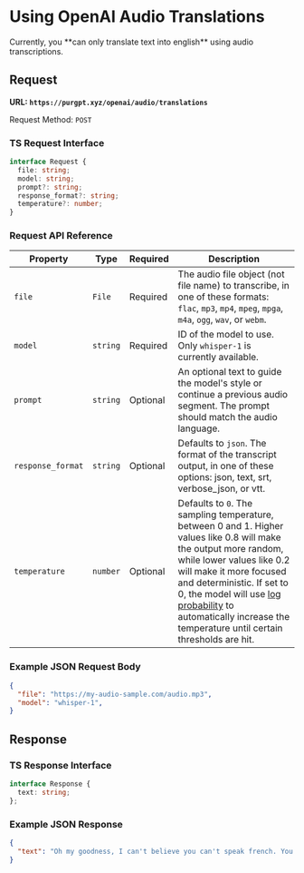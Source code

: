
# Using OpenAI Audio Translations

<Callout type="warning">
    Currently, you **can only translate text into english** using audio transcriptions.
</Callout>

## Request

**URL: `https://purgpt.xyz/openai/audio/translations`**

Request Method: `POST`

### TS Request Interface

```ts
interface Request {
  file: string;
  model: string;
  prompt?: string;
  response_format?: string;
  temperature?: number;
}
```

### Request API Reference

| Property          | Type     | Required | Description                                                                                                    |
|-------------------|----------|----------|----------------------------------------------------------------------------------------------------------------|
| `file`            | `File`   | Required | The audio file object (not file name) to transcribe, in one of these formats: `flac`, `mp3`, `mp4`, `mpeg`, `mpga`, `m4a`, `ogg`, `wav`, or `webm`. |
| `model`           | `string` | Required | ID of the model to use. Only `whisper-1` is currently available.                                                 |
| `prompt`          | `string` | Optional | An optional text to guide the model's style or continue a previous audio segment. The prompt should match the audio language. |
| `response_format` | `string` | Optional | Defaults to `json`. The format of the transcript output, in one of these options: json, text, srt, verbose_json, or vtt. |
| `temperature`     | `number` | Optional | Defaults to `0`. The sampling temperature, between 0 and 1. Higher values like 0.8 will make the output more random, while lower values like 0.2 will make it more focused and deterministic. If set to 0, the model will use [log probability](https://en.wikipedia.org/wiki/Log_probability) to automatically increase the temperature until certain thresholds are hit. |

### Example JSON Request Body

```json
{
  "file": "https://my-audio-sample.com/audio.mp3",
  "model": "whisper-1",
}
```

## Response

### TS Response Interface

```ts
interface Response {
  text: string;
};
```

### Example JSON Response

```json
{
  "text": "Oh my goodness, I can't believe you can't speak french. You are such an idiot."
}

```
